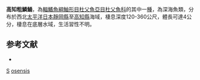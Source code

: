 {{Speciesbox 
| taxon = Stlengis osensis
| status = NE
| status_system = IUCN3.1  
| binomial_authority = [[Jordan|Jordan]] & [[Starks|Starks]], 1904
| synonyms = 
}}
'''高知粗鱗鯒'''，為[[輻鰭魚綱|輻鰭魚綱]][[鮋形目|鮋形目]][[杜父魚亞目|杜父魚亞目]][[杜父魚科|杜父魚科]]的其中一[[種|種]]，為深海魚類，分布於西北[[太平洋|太平洋]][[日本|日本]][[靜岡縣|靜岡縣]]至[[高知縣|高知縣]]海域，棲息深度120-360公尺，體長可達4公分，棲息在底層水域，生活習性不明。

==参考文献==
*{{FishBase_species|genus=Stlengis|species=osensis|year=2014|month=5}}

{{Taxonbar}}
[[Category:1904年描述的鱼类|S]]
[[Category:粗鱗鯒屬|osensis]]